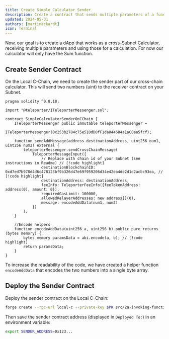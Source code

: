 ```yaml
---
title: Create Simple Calculator Sender
description: Create a contract that sends multiple parameters of a function
updated: 2024-05-31
authors: [martineckardt]
icon: Terminal
---
```


Now, our goal is to create a dApp that works as a cross-Subnet Calculator, receiving multiple parameters and using those for a calculation. For now our calculator will only have the Sum function.

## Create Sender Contract

On the Local C-Chain, we need to create the sender part of our cross-chain calculator. This will send two numbers (uint) to the receiver contract on your Subnet. 

```solidity title="src/02a-encoding-multiple-paramters/SimpleCalculatorSenderOnCChain.sol"
pragma solidity ^0.8.18;

import "@teleporter/ITeleporterMessenger.sol";

contract SimpleCalculatorSenderOnCChain {
    ITeleporterMessenger public immutable teleporterMessenger =
        ITeleporterMessenger(0x253b2784c75e510dD0fF1da844684a1aC0aa5fcf);

    function sendAddMessage(address destinationAddress, uint256 num1, uint256 num2) external {
        teleporterMessenger.sendCrossChainMessage(
            TeleporterMessageInput({
                // Replace with chain id of your Subnet (see instructions in Readme) // [!code highlight]
                destinationBlockchainID: 0xd7ed7b978d4d6c478123bf9b326d47e69f959206d34e42ea4de2d1d2acbc93ea, // [!code highlight]
                destinationAddress: destinationAddress,
                feeInfo: TeleporterFeeInfo({feeTokenAddress: address(0), amount: 0}),
                requiredGasLimit: 100000,
                allowedRelayerAddresses: new address[](0),
                message: encodeAddData(num1, num2)
            })
        );
    }

    //Encode helpers
    function encodeAddData(uint256 a, uint256 b) public pure returns (bytes memory) {
        bytes memory paramsData = abi.encode(a, b); // [!code highlight]
        return paramsData;
    }
}

```

<Callout type="warn" title="Don't forget to replace the destinationBlockchainID with the one from your Subnet!" />

To increase the readability of the code, we have created a helper function `encodeAddData` that encodes the two numbers into a single byte array.

## Deploy the Sender Contract

Deploy the sender contract on the Local C-Chain:

```bash
forge create --rpc-url local-c --private-key $PK src/2a-invoking-functions/SimpleCalculatorSenderOnCChain.sol:SimpleCalculatorSenderOnCChain
```

Then save the sender contract address (displayed in `Deployed To:`) in an environment variable:

```bash
export SENDER_ADDRESS=0x123...
```
